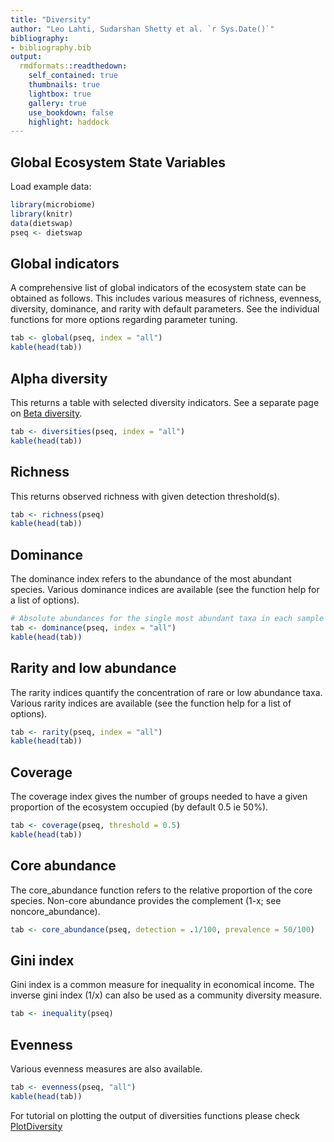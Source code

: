 ---
title: "Diversity"
author: "Leo Lahti, Sudarshan Shetty et al. `r Sys.Date()`"
bibliography: 
- bibliography.bib
output:
  rmdformats::readthedown:
    self_contained: true
    thumbnails: true
    lightbox: true
    gallery: true
    use_bookdown: false
    highlight: haddock
---
<!--
  %\VignetteEngine{knitr::rmarkdown}
  %\VignetteIndexEntry{microbiome tutorial - diversity}
  %\usepackage[utf8]{inputenc}
  %\VignetteEncoding{UTF-8}  
-->


## Global Ecosystem State Variables 

Load example data:

```{r divdata, warning=FALSE, message=FALSE, fig.height=3, fig.width=5}
library(microbiome)
library(knitr)
data(dietswap)
pseq <- dietswap
```


## Global indicators

A comprehensive list of global indicators of the ecosystem state can be obtained as follows. This includes various measures of richness, evenness, diversity, dominance, and rarity with default parameters. See the individual functions for more options regarding parameter tuning.

```{r global, warning=FALSE, message=FALSE, fig.height=3, fig.width=5, results="asis"}
tab <- global(pseq, index = "all")
kable(head(tab))
```


## Alpha diversity

This returns a table with selected diversity indicators. See a separate page on [Beta diversity](Betadiversity.html).

```{r alpha, warning=FALSE, message=FALSE, fig.height=3, fig.width=5, results="asis"}
tab <- diversities(pseq, index = "all")
kable(head(tab))
```


## Richness

This returns observed richness with given detection threshold(s).

```{r divest, warning=FALSE, message=FALSE, fig.height=3, fig.width=5}
tab <- richness(pseq)
kable(head(tab))
```


## Dominance 

The dominance index refers to the abundance of the most abundant species. Various dominance indices are available (see the function help for a list of options).

```{r dominance, warning=FALSE, message=FALSE}
# Absolute abundances for the single most abundant taxa in each sample
tab <- dominance(pseq, index = "all")
kable(head(tab))
```


## Rarity and low abundance

The rarity indices quantify the concentration of rare or low abundance taxa. Various rarity indices are available (see the function help for a list of options).

```{r lowab, warning=FALSE, message=FALSE}
tab <- rarity(pseq, index = "all")
kable(head(tab))
```



## Coverage

The coverage index gives the number of groups needed to have a given proportion of the ecosystem occupied (by default 0.5 ie 50%).

```{r coverage, warning=FALSE, message=FALSE, eval=FALSE}
tab <- coverage(pseq, threshold = 0.5)
kable(head(tab))
```


## Core abundance

The core_abundance function refers to the relative proportion of the core species. Non-core abundance provides the complement (1-x; see noncore_abundance).

```{r divest5, warning=FALSE, message=FALSE}
tab <- core_abundance(pseq, detection = .1/100, prevalence = 50/100)
```


## Gini index

Gini index is a common measure for inequality in economical income. The inverse gini index (1/x) can also be used as a community diversity measure.

```{r divest6, warning=FALSE, message=FALSE}
tab <- inequality(pseq)
```


## Evenness

Various evenness measures are also available.

```{r evenness, warning=FALSE, message=FALSE}
tab <- evenness(pseq, "all")
kable(head(tab))
```

For tutorial on plotting the output of diversities functions please check [PlotDiversity](PlotDiversity.html)
